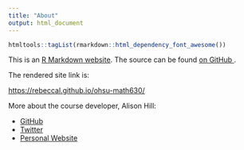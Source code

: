 ```yaml
---
title: "About"
output: html_document
---
```


```r
htmltools::tagList(rmarkdown::html_dependency_font_awesome())
```



This is an [R Markdown website](http://rmarkdown.rstudio.com/rmarkdown_websites.html). 
The source can be found [on GitHub <i class="fa fa-github"></i>](https://github.com/rebeccal/ohsu-math630).

The rendered site link is:

<https://rebeccal.github.io/ohsu-math630/>

More about the course developer, Alison Hill:

- <i class="fa fa-github"></i> [GitHub](https://github.com/apreshill/)
- <i class="fa fa-twitter"></i> [Twitter](https://twitter.com/apreshill)
- <i class="fa fa-home"></i> [Personal Website](https://alison.rbind.io)


